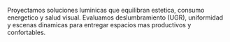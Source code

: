 ﻿---
slug: iluminación
nombre: Iluminación
resumen: Diseno y provision de luminarias LED interiores y exteriores optimizadas para eficiencia, confort visual y control inteligente.
beneficios:
  - Estudios fotometricos con simulación Dialux y normas peruanas.
  - Luminarias LED de alta eficiencia con garantías extendidas.
  - Integración con sistemas de control, sensores y BMS.
specs:
  - key: Eficiencia luminica
    value: 110 - 160 lm/W segun modelo.
  - key: Indice de reproducción cromatica
    value: CRI > 90 en aplicaciones premium.
  - key: Protocolos de control
    value: DALI 2, 0-10V, Casambi, KNX.
aplicaciones:
  - Oficinas corporativas
  - Retail y gastronomia
  - Centros de salud
  - Plantas industriales
  - Espacios culturales y hospitality
descargas:
  - label: Guia de selección de luminarias LED
    href: /descargas/CATALOGO-SG-2025.pdf
imagenes:
  - src: /images/familias/iluminacion-1.jpg
    alt: Iluminación en sala de reuniones
---

Proyectamos soluciones luminicas que equilibran estetica, consumo energetico y salud visual. Evaluamos deslumbramiento (UGR), uniformidad y escenas dinamicas para entregar espacios mas productivos y confortables.


